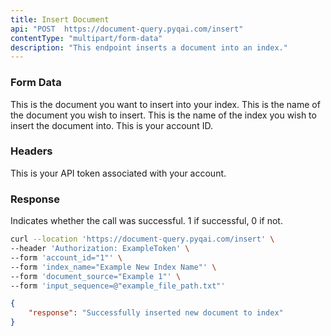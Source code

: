 ```yaml
---
title: Insert Document
api: "POST  https://document-query.pyqai.com/insert"
contentType: "multipart/form-data"
description: "This endpoint inserts a document into an index."
---
```


### Form Data

<ParamField body="input_sequence" type="file">
  This is the document you want to insert into your index.
</ParamField>

<ParamField body="document_source" type="string">
  This is the name of the document you wish to insert.
</ParamField>

<ParamField body="index_name" type="string">
  This is the name of the index you wish to insert the document into.
</ParamField>

<ParamField body="account_id" type="int">
  This is your account ID.
</ParamField>

### Headers

<ParamField header="Authorization" type="string">
  This is your API token associated with your account.
</ParamField>

### Response

<ResponseField name="success" type="number">
  Indicates whether the call was successful. 1 if successful, 0 if not.
</ResponseField>

<RequestExample>

```bash Example Request
curl --location 'https://document-query.pyqai.com/insert' \
--header 'Authorization: ExampleToken' \
--form 'account_id="1"' \
--form 'index_name="Example New Index Name"' \
--form 'document_source="Example 1"' \
--form 'input_sequence=@"example_file_path.txt"'
```

</RequestExample>

<ResponseExample>

```json Response
{
    "response": "Successfully inserted new document to index"
}
```

</ResponseExample>
